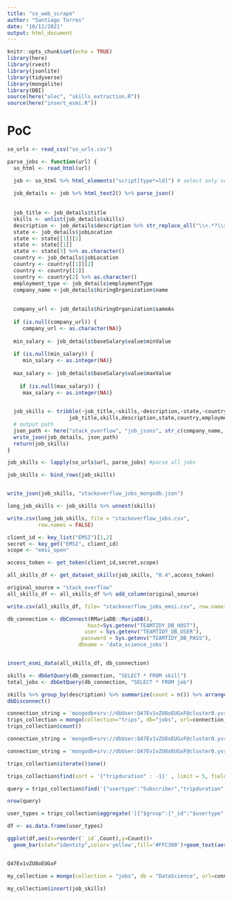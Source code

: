```yaml
---
title: "so_web_scrape"
author: "Santiago Torres"
date: "10/12/2021"
output: html_document
---
```


```r
knitr::opts_chunk$set(echo = TRUE)
library(here)
library(rvest)
library(jsonlite)
library(tidyverse)
library(mongolite)
library(DBI)
source(here("alec", "skills_extraction.R"))
source(here("insert_esmi.R"))
```

# PoC


```r
so_urls <- read_csv("so_urls.csv")

parse_jobs <- function(url) {
  so_html <- read_html(url)

  job <- so_html %>% html_elements("script[type*=ld]") # select only script that contains json job data
  
  job_details <- job %>% html_text2() %>% parse_json()
  
  
  job_title <- job_details$title
  skills <- unlist(job_details$skills)
  description <- job_details$description %>% str_replace_all("\\<.*?\\>", " ") %>% str_replace_all("&bull;", "") %>% trimws()
  state <- job_details$jobLocation 
  state <- state[[1]][2]
  state <- state[[1]]
  state <- state[3] %>% as.character()
  country <- job_details$jobLocation 
  country <- country[[1]][2]
  country <- country[[1]]
  country <- country[2] %>% as.character()
  employment_type <- job_details$employmentType
  company_name <-job_details$hiringOrganization$name
  
  
  company_url <- job_details$hiringOrganization$sameAs
  
  if (is.null(company_url)) {
     company_url <- as.character(NA)}
  
  min_salary <- job_details$baseSalary$value$minValue
  
  if (is.null(min_salary)) {
     min_salary <- as.integer(NA)}
  
  max_salary <- job_details$baseSalary$value$maxValue
  
    if (is.null(max_salary)) {
     max_salary <- as.integer(NA)}

  
  job_skills <- tribble(~job_title,~skills,~description,~state,~country,~employment_type,~company_name,~company_url,~min_salary,~max_salary,
                    job_title,skills,description,state,country,employment_type,company_name,company_url, min_salary, max_salary)
  # output path
  json_path <- here("stack_overflow", "job_jsons", str_c(company_name, job_title, ".json"))
  write_json(job_details, json_path)
  return(job_skills)
}
```

```r
job_skills <- lapply(so_urls$url, parse_jobs) #parse all jobs

job_skills <- bind_rows(job_skills)


write_json(job_skills, "stackoverflow_jobs_mongodb.json")

long_job_skills <- job_skills %>% unnest(skills)

write.csv(long_job_skills, file = "stackoverflow_jobs.csv",
          row.names = FALSE)
```


```r
client_id <- key_list("EMSI")[1,2]
secret <- key_get("EMSI", client_id)
scope <- "emsi_open"

access_token <- get_token(client_id,secret,scope)

all_skills_df <- get_dataset_skills(job_skills, "0.4",access_token)

original_source = "stack_overflow"
all_skills_df <- all_skills_df %>% add_column(original_source)

write.csv(all_skills_df, file= "stackoverflow_jobs_emsi.csv", row.names = FALSE)

```


```r
db_connection <- dbConnect(RMariaDB::MariaDB(),
                          host=Sys.getenv("TEAMTIDY_DB_HOST"),
                         user = Sys.getenv("TEAMTIDY_DB_USER"),
                        password = Sys.getenv("TEAMTIDY_DB_PASS"),
                       dbname = 'data_science_jobs')


insert_esmi_data(all_skills_df, db_connection)

skills <- dbGetQuery(db_connection, "SELECT * FROM skill")
total_jobs <- dbGetQuery(db_connection, "SELECT * FROM job")

skills %>% group_by(description) %>% summarize(count = n()) %>% arrange(desc(count))
dbDisconnect()

```



```r
connection_string = 'mongodb+srv://dbUser:Q47Ev1vZU8oEUGxF@cluster0.yvrzo.mongodb.net/test'
trips_collection = mongo(collection="trips", db="jobs", url=connection_string, verbose = TRUE)
trips_collection$count()

connection_string = 'mongodb+srv://dbUser:Q47Ev1vZU8oEUGxF@cluster0.yvrzo.mongodb.net/test'

connection_string = 'mongodb+srv://dbUser:Q47Ev1vZU8oEUGxF@cluster0.yvrzo.mongodb.net/myFirstDatabase?retryWrites=true&w=majority'

trips_collection$iterate()$one()

trips_collection$find(sort = '{"tripduration" : -1}' , limit = 5, fields = '{"_id" : true, "tripduration" : true}')

query = trips_collection$find('{"usertype":"Subscriber","tripduration":{"$gt":500},"$expr": {"$eq": ["$start station name","$end station name"]}}')

nrow(query)

user_types = trips_collection$aggregate('[{"$group":{"_id":"$usertype", "Count": {"$sum":1}}}]')

df <- as.data.frame(user_types)

ggplot(df,aes(x=reorder(`_id`,Count),y=Count))+
  geom_bar(stat="identity",color='yellow',fill='#FFC300')+geom_text(aes(label = Count), color = "red") +coord_flip()+xlab("User Type")


Q47Ev1vZU8oEUGxF

my_collection = mongo(collection = "jobs", db = "DataScience", url=connection_string) # create connection, database and collection

my_collection$insert(job_skills)
```